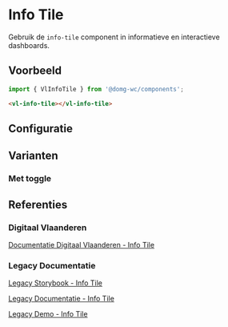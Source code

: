 
# Info Tile

Gebruik de `info-tile` component in informatieve en interactieve dashboards.


## Voorbeeld

```js
import { VlInfoTile } from '@domg-wc/components';
```

```html
<vl-info-tile></vl-info-tile>
```

<Canvas of={VlInfoTileStories.InfoTileDefault} />


## Configuratie

<ArgTypes of={VlInfoTileStories.InfoTileDefault} />


## Varianten

### Met toggle

<Canvas of={VlInfoTileStories.InfoTileToggleable} />


## Referenties

### Digitaal Vlaanderen

[Documentatie Digitaal Vlaanderen - Info Tile](https://overheid.vlaanderen.be/webuniversum/v3/documentation/components/vl-ui-info-tile)

### Legacy Documentatie

[Legacy Storybook - Info Tile](https://webcomponenten.omgeving.vlaanderen.be/storybook/?path=/docs/custom-elements-vl-info-tile--default)

[Legacy Documentatie - Info Tile](https://webcomponenten.omgeving.vlaanderen.be/doc/VlInfoTile.html)

[Legacy Demo - Info Tile](https://webcomponenten.omgeving.vlaanderen.be/demo/vl-info-tile.html)
